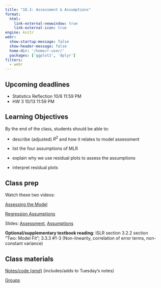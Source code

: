 ```yaml
---
title: "10.3: Assessment & Assumptions"
format: 
  html:
    link-external-newwindow: true
    link-external-icon: true
engine: knitr
webr: 
  show-startup-message: false
  show-header-message: false
  home-dir: '/home/r-user/'
  packages: ['ggplot2', 'dplyr']
filters:
  - webr
---
```


## Upcoming deadlines

-   Statistics Reflection 10/6 11:59 PM
-   HW 3 10/13 11:59 PM

## Learning Objectives

By the end of the class, students should be able to:

-   describe (adjusted) $R^2$ and how it relates to model assessment

-   list the four assumptions of MLR

-   explain why we use residual plots to assess the assumptions

-   interpret residual plots

## Class prep

Watch these two videos:

[Assessing the Model](https://duke.zoom.us/rec/share/3h89Uf4rIyVHsTEI3kwDsFRUTgn4BOpmOLTCmvUOUzKM7nmmu-x8sNwIG0i31Ds-.rMOoErxawHjWSzN2?startTime=1693719512000)

[Regression Assumptions](https://duke.zoom.us/rec/share/K4RcJaKR1aTC4t4GVfqtibKXDsNvqsOxEg_GhebtZ14awXndx_X6QD7Uym558wPV.Pi99d6WzQd-l5sP6?startTime=1693886999000)

Slides: [Assessment](IDS702_assessment.pdf), [Assumptions](IDS702_assumptions.pdf)

**Optional/supplementary textbook reading**: ISLR section 3.2.2 section "Two: Model Fit"; 3.3.3 #1-3 (Non-linearity, correlation of error terms, non-constant variance)

## Class materials

[Notes/code (qmd)](_CategoricalInteractionAssessmentAssumptions_code.qmd) (includes/adds to Tuesday's notes)

[Groups](https://docs.google.com/spreadsheets/d/16Eed60rRnipqaPwrCnzAiLTd66RNS5T9N3ohW0Fq4xY/edit?usp=sharing)
